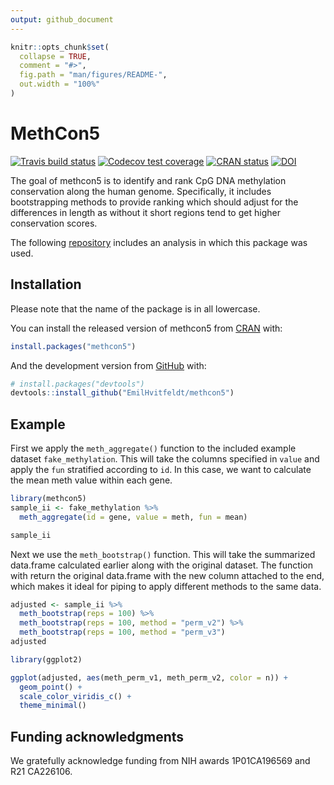 ```yaml
---
output: github_document
---
```


<!-- README.md is generated from README.Rmd. Please edit that file -->

```r
knitr::opts_chunk$set(
  collapse = TRUE,
  comment = "#>",
  fig.path = "man/figures/README-",
  out.width = "100%"
)
```

# MethCon5

<!-- badges: start -->
[![Travis build status](https://travis-ci.org/EmilHvitfeldt/methcon5.svg?branch=master)](https://travis-ci.org/EmilHvitfeldt/methcon5)
[![Codecov test coverage](https://codecov.io/gh/EmilHvitfeldt/methcon5/branch/master/graph/badge.svg)](https://codecov.io/gh/EmilHvitfeldt/methcon5?branch=master)
[![CRAN
status](https://www.r-pkg.org/badges/version/methcon5)](https://CRAN.R-project.org/package=methcon5)
[![DOI](https://zenodo.org/badge/207922502.svg)](https://zenodo.org/badge/latestdoi/207922502)
<!-- badges: end -->

The goal of methcon5 is to identify and rank CpG DNA methylation conservation along the human genome. Specifically, it includes bootstrapping methods to provide ranking which should adjust for the differences in length as without it short regions tend to get higher conservation scores.

The following [repository](https://github.com/EmilHvitfeldt/Epigenetic-Conservation-Is-A-Beacon-Of-Function) includes an analysis in which this package was used.

## Installation

Please note that the name of the package is in all lowercase.  

You can install the released version of methcon5 from [CRAN](https://CRAN.R-project.org) with:

``` r
install.packages("methcon5")
```

And the development version from [GitHub](https://github.com/) with:

``` r
# install.packages("devtools")
devtools::install_github("EmilHvitfeldt/methcon5")
```
## Example

First we apply the `meth_aggregate()` function to the included example dataset `fake_methylation`. This will take the columns specified in `value` and apply the `fun` stratified according to `id`. In this case, we want to calculate the mean meth value within each gene.

```r
library(methcon5)
sample_ii <- fake_methylation %>%
  meth_aggregate(id = gene, value = meth, fun = mean) 

sample_ii
```

Next we use the `meth_bootstrap()` function. This will take the summarized data.frame calculated earlier along with the original dataset. The function with return the original data.frame with the new column attached to the end, which makes it ideal for piping to apply different methods to the same data.

```r
adjusted <- sample_ii %>%
  meth_bootstrap(reps = 100) %>%
  meth_bootstrap(reps = 100, method = "perm_v2") %>%
  meth_bootstrap(reps = 100, method = "perm_v3")
adjusted
```


```r
library(ggplot2)

ggplot(adjusted, aes(meth_perm_v1, meth_perm_v2, color = n)) +
  geom_point() +
  scale_color_viridis_c() +
  theme_minimal()
```

## Funding acknowledgments

We gratefully acknowledge funding from NIH awards 1P01CA196569 and R21 CA226106.
